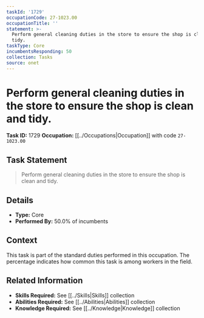 ```yaml
---
taskId: '1729'
occupationCode: 27-1023.00
occupationTitle: ''
statement: >-
  Perform general cleaning duties in the store to ensure the shop is clean and
  tidy.
taskType: Core
incumbentsResponding: 50
collection: Tasks
source: onet
---
```

# Perform general cleaning duties in the store to ensure the shop is clean and tidy.

**Task ID:** 1729
**Occupation:** [[../Occupations|Occupation]] with code `27-1023.00`

## Task Statement

> Perform general cleaning duties in the store to ensure the shop is clean and tidy.

## Details

- **Type:** Core
- **Performed By:** 50.0% of incumbents

## Context

This task is part of the standard duties performed in this occupation. The percentage indicates how common this task is among workers in the field.

## Related Information

- **Skills Required:** See [[../Skills|Skills]] collection
- **Abilities Required:** See [[../Abilities|Abilities]] collection
- **Knowledge Required:** See [[../Knowledge|Knowledge]] collection
